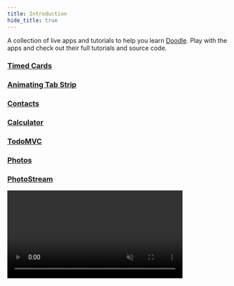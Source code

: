 ```yaml
---
title: Introduction
hide_title: true
---
```



A collection of live apps and tutorials to help you learn [Doodle](https://nacular.github.io/doodle). Play with the apps and check out their
full tutorials and source code.

### [Timed Cards](timedcards.mdx)

<DoodleCodeBlock function="timedCards" height="538.875" />

### [Animating Tab Strip](tabstrip.mdx)

<DoodleCodeBlock function="tabStrip" height="300" />

### [Contacts](contacts.mdx)

<DoodleCodeBlock function="contacts" height="700" />

### [Calculator](calculator.mdx)

<DoodleCodeBlock function="calculator" height="500" />

### [TodoMVC](todo.mdx)

<DoodleCodeBlock function="todo" height="700" />

### [Photos](photos.mdx)

<DoodleCodeBlock function="photos" height="500" />

### [PhotoStream](photostream.mdx)

<div style={{textAlign:'center', margin: '3em 0'}}>
    <video autoPlay loop muted playsInline width="400px">
      <source type="video/mp4" src="/doodle-tutorials/photo_stream_desktop.mov"/>
      <p>Your browser does not support the video element.</p>
    </video>
</div>